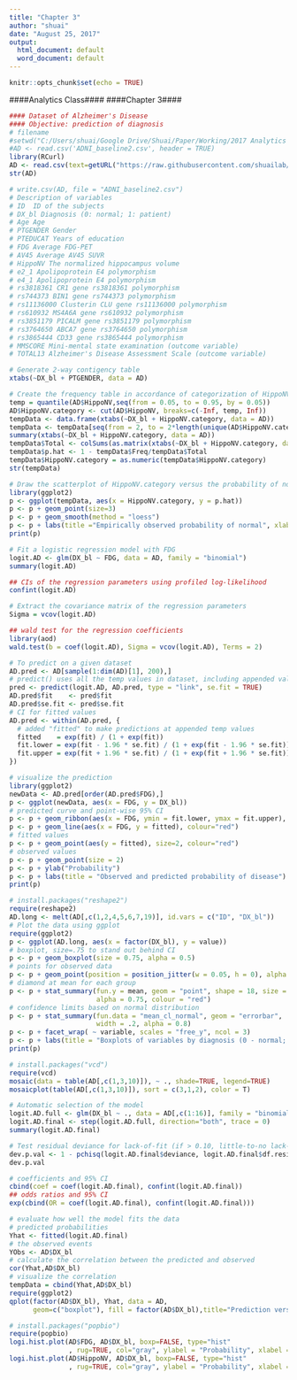```yaml
---
title: "Chapter 3"
author: "shuai"
date: "August 25, 2017"
output:
  html_document: default
  word_document: default
---
```


```r
knitr::opts_chunk$set(echo = TRUE)
```


####Analytics Class####
####Chapter 3####

```r
#### Dataset of Alzheimer's Disease 
#### Objective: prediction of diagnosis 
# filename
#setwd("C:/Users/shuai/Google Drive/Shuai/Paper/Working/2017 Analytics Book/analytics book/data/ADNI")
#AD <- read.csv('ADNI_baseline2.csv', header = TRUE)
library(RCurl)
AD <- read.csv(text=getURL("https://raw.githubusercontent.com/shuailab/ind_498/master/resource/data/AD.csv"))
str(AD)
```

```r
# write.csv(AD, file = "ADNI_baseline2.csv")
# Description of variables
# ID  ID of the subjects
# DX_bl Diagnosis (0: normal; 1: patient)
# Age Age
# PTGENDER Gender
# PTEDUCAT Years of education
# FDG Average FDG-PET
# AV45 Average AV45 SUVR
# HippoNV The normalized hippocampus volume
# e2_1 Apolipoprotein E4 polymorphism
# e4_1 Apolipoprotein E4 polymorphism
# rs3818361 CR1 gene rs3818361 polymorphism
# rs744373 BIN1 gene rs744373 polymorphism
# rs11136000 Clusterin CLU gene rs11136000 polymorphism
# rs610932 MS4A6A gene rs610932 polymorphism
# rs3851179 PICALM gene rs3851179 polymorphism
# rs3764650 ABCA7 gene rs3764650 polymorphism
# rs3865444 CD33 gene rs3865444 polymorphism
# MMSCORE Mini-mental state examination (outcome variable)
# TOTAL13 Alzheimer's Disease Assessment Scale (outcome variable)
```

```r
# Generate 2-way contigency table
xtabs(~DX_bl + PTGENDER, data = AD)
```

```r
# Create the frequency table in accordance of categorization of HippoNV
temp = quantile(AD$HippoNV,seq(from = 0.05, to = 0.95, by = 0.05))
AD$HippoNV.category <- cut(AD$HippoNV, breaks=c(-Inf, temp, Inf))
tempData <- data.frame(xtabs(~DX_bl + HippoNV.category, data = AD))
tempData <- tempData[seq(from = 2, to = 2*length(unique(AD$HippoNV.category)), by = 2),]
summary(xtabs(~DX_bl + HippoNV.category, data = AD))
tempData$Total <- colSums(as.matrix(xtabs(~DX_bl + HippoNV.category, data = AD)))
tempData$p.hat <- 1 - tempData$Freq/tempData$Total
tempData$HippoNV.category = as.numeric(tempData$HippoNV.category)
str(tempData)
```


```r
# Draw the scatterplot of HippoNV.category versus the probability of normal
library(ggplot2)
p <- ggplot(tempData, aes(x = HippoNV.category, y = p.hat))
p <- p + geom_point(size=3)
p <- p + geom_smooth(method = "loess")
p <- p + labs(title ="Empirically observed probability of normal", xlab = "HippoNV")
print(p)
```



```r
# Fit a logistic regression model with FDG 
logit.AD <- glm(DX_bl ~ FDG, data = AD, family = "binomial")
summary(logit.AD)
```


```r
## CIs of the regression parameters using profiled log-likelihood
confint(logit.AD)
```


```r
# Extract the covariance matrix of the regression parameters
Sigma = vcov(logit.AD)
```


```r
## wald test for the regression coefficients
library(aod)
wald.test(b = coef(logit.AD), Sigma = vcov(logit.AD), Terms = 2)
```



```r
# To predict on a given dataset
AD.pred <- AD[sample(1:dim(AD)[1], 200),]
# predict() uses all the temp values in dataset, including appended values
pred <- predict(logit.AD, AD.pred, type = "link", se.fit = TRUE)
AD.pred$fit    <- pred$fit
AD.pred$se.fit <- pred$se.fit
# CI for fitted values
AD.pred <- within(AD.pred, {
  # added "fitted" to make predictions at appended temp values
  fitted    = exp(fit) / (1 + exp(fit))
  fit.lower = exp(fit - 1.96 * se.fit) / (1 + exp(fit - 1.96 * se.fit))
  fit.upper = exp(fit + 1.96 * se.fit) / (1 + exp(fit + 1.96 * se.fit))
})
```



```r
# visualize the prediction
library(ggplot2)
newData <- AD.pred[order(AD.pred$FDG),]
p <- ggplot(newData, aes(x = FDG, y = DX_bl))
# predicted curve and point-wise 95% CI
p <- p + geom_ribbon(aes(x = FDG, ymin = fit.lower, ymax = fit.upper), alpha = 0.2)
p <- p + geom_line(aes(x = FDG, y = fitted), colour="red")
# fitted values
p <- p + geom_point(aes(y = fitted), size=2, colour="red")
# observed values
p <- p + geom_point(size = 2)
p <- p + ylab("Probability")
p <- p + labs(title = "Observed and predicted probability of disease")
print(p)
```




```r
# install.packages("reshape2")
require(reshape2)
AD.long <- melt(AD[,c(1,2,4,5,6,7,19)], id.vars = c("ID", "DX_bl"))
# Plot the data using ggplot
require(ggplot2)
p <- ggplot(AD.long, aes(x = factor(DX_bl), y = value))
# boxplot, size=.75 to stand out behind CI
p <- p + geom_boxplot(size = 0.75, alpha = 0.5)
# points for observed data
p <- p + geom_point(position = position_jitter(w = 0.05, h = 0), alpha = 0.1)
# diamond at mean for each group
p <- p + stat_summary(fun.y = mean, geom = "point", shape = 18, size = 6,
                      alpha = 0.75, colour = "red")
# confidence limits based on normal distribution
p <- p + stat_summary(fun.data = "mean_cl_normal", geom = "errorbar",
                      width = .2, alpha = 0.8)
p <- p + facet_wrap( ~ variable, scales = "free_y", ncol = 3)
p <- p + labs(title = "Boxplots of variables by diagnosis (0 - normal; 1 - patient)")
print(p)
```



```r
# install.packages("vcd")
require(vcd)
mosaic(data = table(AD[,c(1,3,10)]), ~ ., shade=TRUE, legend=TRUE)
mosaicplot(table(AD[,c(1,3,10)]), sort = c(3,1,2), color = T)
```



```r
# Automatic selection of the model
logit.AD.full <- glm(DX_bl ~ ., data = AD[,c(1:16)], family = "binomial")
logit.AD.final <- step(logit.AD.full, direction="both", trace = 0)
summary(logit.AD.final)
```



```r
# Test residual deviance for lack-of-fit (if > 0.10, little-to-no lack-of-fit)
dev.p.val <- 1 - pchisq(logit.AD.final$deviance, logit.AD.final$df.residual)
dev.p.val
```


```r
# coefficients and 95% CI
cbind(coef = coef(logit.AD.final), confint(logit.AD.final))
## odds ratios and 95% CI
exp(cbind(OR = coef(logit.AD.final), confint(logit.AD.final)))
```


```r
# evaluate how well the model fits the data
# predicted probabilities
Yhat <- fitted(logit.AD.final)
# the observed events 
YObs <- AD$DX_bl
# calculate the correlation between the predicted and observed
cor(Yhat,AD$DX_bl)
# visualize the correlation
tempData = cbind(Yhat,AD$DX_bl)
require(ggplot2)
qplot(factor(AD$DX_bl), Yhat, data = AD, 
      geom=c("boxplot"), fill = factor(AD$DX_bl),title="Prediction versus Observed")
```



```r
# install.packages("popbio")
require(popbio)
logi.hist.plot(AD$FDG, AD$DX_bl, boxp=FALSE, type="hist"
               , rug=TRUE, col="gray", ylabel = "Probability", xlabel = "FDG")
logi.hist.plot(AD$HippoNV, AD$DX_bl, boxp=FALSE, type="hist"
               , rug=TRUE, col="gray", ylabel = "Probability", xlabel = "HippoNV")
```
